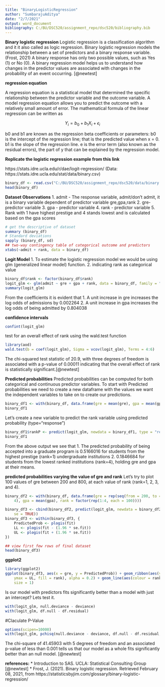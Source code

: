 ---
title: "BinaryLogisticRegression"
author: "SumbarajuAditya"
date: "2/7/2021"
output: word_document
bibliography: C:/BU/DSC520/assignment_repo/dsc520/bibliography.bib
---

**Binary logistic regression**
Logistic regression is a classification algorithm and it it also called as logic regression. Binary logistic regression models the relationship between a set of predictors and a binary response variable. (Frost, 2021)
A binary response has only two possible values, such as Yes (1) or No (0). A binary regression model helps us to understand how changes in the predictor values are associated with changes in the probability of an event occurring. [@newtest]

**regression equation**

A regression equation is a statistical model that determined the specific relationship between the predictor variable and the outcome variable. A model regression equation allows you to predict the outcome with a relatively small amount of error.
The mathematical formula of the linear regression can be written as 


$$Y_i=b_0+b_1X_i+ \epsilon_i$$

b0 and b1 are known as the regression beta coefficients or parameters:
b0 is the intercept of the regression line; that is the predicted value when x = 0.
b1 is the slope of the regression line.
e is the error term (also known as the residual errors), the part of y that can be explained by the regression model.

**Replicate the logistic regression example from this link**

https://stats.idre.ucla.edu/r/dae/logit-regression/ 
(Data: https://stats.idre.ucla.edu/stat/data/binary.csv)

```{r}
binary_df <- read.csv("C:/BU/DSC520/assignment_repo/dsc520/data/binary.csv")
head(binary_df)

```
**Dataset Observations**
1. admit - The response variable, admit/don’t admit, it is a binary variable dependent of predictor variable gre,gpa,rank
2. gre- predictor variable
3. gpa - predictor variable
4. rank - predictor variable
5. Rank with 1 have highest prestige and 4 stands lowest and is calculated based on the gpa scores

```{r}
# get the descriptive of dataset
summary (binary_df)
# Standard deviations
sapply (binary_df, sd)
## two-way contingency table of categorical outcome and predictors
xtabs(~admit + rank, data = binary_df)
```
**Logit Model**
1. To estimate the logistic regression model we would be using glm (generalized linear model) function.
2. indicating rank as categorical value
```{r}
binary_df$rank <- factor(binary_df$rank)
logit_glm <- glm(admit ~ gre + gpa + rank, data = binary_df, family = "binomial")
summary(logit_glm)
```

From the coefficients it is evident that 
1. A unit increase in gre increases the log odds of admissions by 0.002264
2. A unit increase in gpa increases the log odds of being admitted by 0.804038

**confidence intervals**

```{r}
confint(logit_glm)
```
test for an overall effect of rank using the wald.test function
```{r}
library(aod)
wald.test(b = coef(logit_glm), Sigma = vcov(logit_glm), Terms = 4:6)
```
The chi-squared test statistic of 20.9, with three degrees of freedom is associated with a p-value of 0.00011 indicating that the overall effect of rank is statistically significant.[@newtest]

**Predicted probabilities**
Predicted probabilities can be computed for both categorical and continuous predictor variables.
To start with Predicted probabilities we need to create a new dataframe with the values we want the independent variables to take on to create our predictions.
```{r}
binary_df1 <- with(binary_df, data.frame(gre = mean(gre), gpa = mean(gpa), rank = factor(1:4)))
binary_df1
```

Let's create a new variable to predict the rank variable using predicted probability (type="response")
```{r}
binary_df1$rankP <- predict(logit_glm, newdata = binary_df1, type = "response")
binary_df1
```
From the above output we see that 
1. The predicted probability of being accepted into a graduate program is 0.5166016 for students from the highest prestige (rank=1) undergraduate institutions
2. 0.1846684 for students from the lowest ranked institutions (rank=4), holding gre and gpa at their means.

**predicted probabilities varying the value of gre and rank**
Let's try to plot 100 values of gre between 200 and 800, at each value of rank (rank=1, 2, 3, and 4).

```{r}
binary_df2 <- with(binary_df, data.frame(gre = rep(seq(from = 200, to = 800, length.out = 100),
    4), gpa = mean(gpa), rank = factor(rep(1:4, each = 100))))

binary_df3 <- cbind(binary_df2, predict(logit_glm, newdata = binary_df2, type = "link",
    se = TRUE))
binary_df3 <- within(binary_df3, {
    PredictedProb <- plogis(fit)
    LL <- plogis(fit - (1.96 * se.fit))
    UL <- plogis(fit + (1.96 * se.fit))
})

## view first few rows of final dataset
head(binary_df3)
```

**ggplot2**

```{r}
library(ggplot2)
ggplot(binary_df3, aes(x = gre, y = PredictedProb)) + geom_ribbon(aes(ymin = LL,
    ymax = UL, fill = rank), alpha = 0.2) + geom_line(aes(colour = rank),
    size = 1)
```

Is our model with predictors fits significantly better than a model with just an intercept? Lets test it.

```{r}
with(logit_glm, null.deviance - deviance)
with(logit_glm, df.null - df.residual)
```

#Claculate P-Value
```{r}
options(scipen=10000)
with(logit_glm, pchisq(null.deviance - deviance, df.null - df.residual, lower.tail = FALSE))
```
The chi-square of 41.45903 with 5 degrees of freedom and an associated p-value of less than 0.001 tells us that our model as a whole fits significantly better than an null model.
[@newtest]

**references:**
* Introduction to SAS. UCLA: Statistical Consulting Group [@newtest]
* Frost, J. (2021). Binary logistic regression. Retrieved February 08, 2021, from https://statisticsbyjim.com/glossary/binary-logistic-regression/
